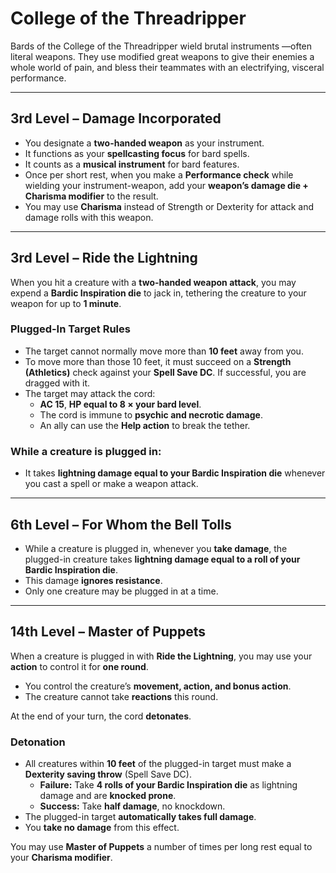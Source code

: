 # College of the Threadripper

Bards of the College of the Threadripper wield brutal instruments —often literal weapons. They use modified great weapons to give their enemies a whole world of pain, and bless their teammates with an electrifying, visceral performance.

---

## 3rd Level – Damage Incorporated

- You designate a **two-handed weapon** as your instrument.
- It functions as your **spellcasting focus** for bard spells.
- It counts as a **musical instrument** for bard features.
- Once per short rest, when you make a **Performance check** while wielding your instrument-weapon, add your **weapon’s damage die + Charisma modifier** to the result.
- You may use **Charisma** instead of Strength or Dexterity for attack and damage rolls with this weapon.

---

## 3rd Level – Ride the Lightning

When you hit a creature with a **two-handed weapon attack**, you may expend a **Bardic Inspiration die** to jack in, tethering the creature to your weapon for up to **1 minute**.

### Plugged-In Target Rules

- The target cannot normally move more than **10 feet** away from you.
- To move more than those 10 feet, it must succeed on a **Strength (Athletics)** check against your **Spell Save DC**. If successful, you are dragged with it.
- The target may attack the cord:
  - **AC 15**, **HP equal to 8 × your bard level**.
  - The cord is immune to **psychic and necrotic damage**.
  - An ally can use the **Help action** to break the tether.

### While a creature is plugged in:

- It takes **lightning damage equal to your Bardic Inspiration die** whenever you cast a spell or make a weapon attack.

---

## 6th Level – For Whom the Bell Tolls

- While a creature is plugged in, whenever you **take damage**, the plugged-in creature takes **lightning damage equal to a roll of your Bardic Inspiration die**.
- This damage **ignores resistance**.
- Only one creature may be plugged in at a time.

---

## 14th Level – Master of Puppets

When a creature is plugged in with **Ride the Lightning**, you may use your **action** to control it for **one round**.

- You control the creature’s **movement, action, and bonus action**.
- The creature cannot take **reactions** this round.

At the end of your turn, the cord **detonates**.

### Detonation

- All creatures within **10 feet** of the plugged-in target must make a **Dexterity saving throw** (Spell Save DC).
  - **Failure:** Take **4 rolls of your Bardic Inspiration die** as lightning damage and are **knocked prone**.
  - **Success:** Take **half damage**, no knockdown.
- The plugged-in target **automatically takes full damage**.
- You **take no damage** from this effect.

You may use **Master of Puppets** a number of times per long rest equal to your **Charisma modifier**.
